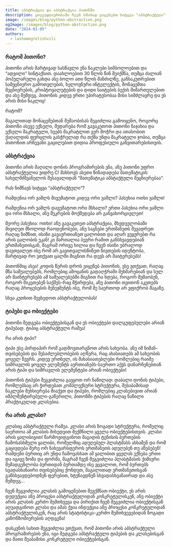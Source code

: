 ```yaml
---
title: აბსტრაქცია და აბსტრაქცია პითონში
description: ყოველდღიურობაში ჩვენ ხშირად ვიყენებთ სიტყვა "აბსტრაქტული"-ს, ინტუიციის დონეზე "გვესმის" ეს რას ნიშნავს, ამ ბლოგპოსტში ვეცდები აგიხსნათ ამ სიტყვის მნიშვნელობა და მისი კავშირი პითონთან
image: /images/blog/python-abstraction.png
ogImage: /images/blog/python-abstraction.png
date: "2024-01-05"
authors:
  - lashamegrelishvili
---
```



### რატომ პითონი? 

პითონი არის მარტივად სასწავლი ენა ნაკლები სიმბოლოებით და “ადვილი” სინტაქსით. 
დაახლოებით 30 წლის წინ შეიქმნა, თუმცა ძალიან პოპულარული გახდა ასე ბოლო ათი წლის მანძილზე, 
განსაკუთრებით სამეცნიერო გამოთვლების, ხელოვნური ინტელექტის, მონაცემთა მეცნიერების, 
კრიპტოვალუტების და დიდი საიტების ბექის მიმართულებით და ასე შემდეგ.
პითონის კიდევ ერთი უპირატესობაა მისი სიმძლავრე და ეს არის მისი ნაკლიც! 

რატომ? 

მაგალითად მონაცემებთან მუშაობისას შეგიძლია გამოიყენო, როგორც პითონი ასევე ექსელი, 
შედარება რომ გავაკეთოთ პითონი ნაჯახია და ექსელი მაკრატელი, ხეებს მაკრატლით ვერ მოჭრი და 
ათასობით ქაღალდის ფურცლის გასჭრელად რა თქმა უნდა მაკრატელი ჯობია, 
თუმცა პითონით არჩევანი გაცილებით დიდია პროფესიული განვითარებისთვის.

### აბსტრაქცია

პითონი არის მაღალი დონის პროგრამირების ენა, ანუ პითონი უფრო აბსტრაქტულია ვიდრე C!
მახსოვს ასეთი წინადადება მათემატიკის სახელმძშვანელოს შესავალიდან “მათემატიკა აბსტაქტული მეცნიერებაა“. 

რას ნიშნავს სიტყვა “აბსტრაქტული“?

რამდენია ორ ვაშლს მივუმატოთ კიდევ ორი ვაშლი?
პასუხია ოთხი ვაშლი!

რამდენია ორ ვაშლს დავუმატოთ ორი მსხალი?
ერთი პასუხია ორი ვაშლი და ორი მსხალი, ანუ შეკრების მოქმედება არ განვახორციელეთ!

მეორე პასუხია: ოთხი! ანუ გავაკეთეთ აბსტრაქცია, მხედველობაში მივიღეთ მხოლოდ რაოდენობები, 
ანუ საგნები ერთმანეთს შევადრეთ რაღაც ნიშნით, ისინი გავაერთიანეთ ცალობით და 
აღარ ვუყურებთ რა არის ცალობის უკან! კი მართალია ბევრი რამით განსხვავდებიან ერთმანეთისგან, 
მაგრამ ორივე ხილია და ჩვენ ისინი უბრალოდ დავთვალეთ ისე რომ არ გავითვალისწინეთ ნივთების იდენტობა, 
მარტივად რო ვთქვათ ცალში შიგნით რა დევს არ მაიტერესებს!

პითონშიც ასეა! კოდის წერის დროს ვიყენებ პითონის, ესე ვთქვათ, რაღაც მზა საშუალებებს, 
რომლებიც ამოცანის გადაღჭრაში მეხმარებიან და სულ არ მაინტერესებს ამ საშუალებებში შიგნით რა ხდება, 
როგორ მუშაობენ, როგორ მიკეთებენ საქმეს-რაც მჭირდება, ანუ პითონი თვითონ აკეთებს რაღაც პროცესების მენეჯმენტს ისე, 
რომ მე საერთოდ არ ვფიქრობ მაგაზე.

სხვა კუთხით შევხედოთ აბსტრაქტულობას!

### ტიპები და ობიექტები

პითონი შედგება ობიექტებისგან და ეს ობიექტები დალგუფებულები არიან ტიპებად. ტიპიც აბსტრაქტული რამეა! 

რა არის ტიპი?

ტიპი ესე პირდაპირ რომ გადმოვთარგნოთ არის სახეობა. ანუ იმ ნიშან-თვისებების და შესაძლებლობების აღწერა, 
რაც ახასიათებს ამ სახეობის ყოველ წევრს.
კიდევ ერთხელ, ის მახასიათებლები რომლებიც რაიმე სიმრავლის ყოველ ელემენტს აერთიანებს-საერთო აქვს დანარჩენებთან 
არის ტიპი და სიმრავლის ელემენტები არიან ობიექტები!

პითონის ტიპები შეგვიძლია გავყოთ ორ ნაწილად: დაბალი დონის ტიპები, რომლებსაც არ ჭირდებათ კომპლექსური სტრუქტურა,
შესაბამისად ნაკლები მეხსიერება მიაქვთ და ტიპები, რომლებიც კლასებივით არიან იმპლმენტირებული-გაწერილი, 
პითონში ტიპების რაღაც ნაწილი პრაქტიკულად კლასებია. 

### რა არის კლასი?

კლასიც აბსტრაქტული რამეა. კლასი არის ზოგადი სტრუქტურა, რომელიც საერთოა ამ კლასის მიხედვით შექმნილი ყველა ობიექტებისთვის. 
კლასი არის ყალიბივით! წარმოვიდგინოთ მაგიდის ტენისის ბურთების ჩამოსასხმელი ყალიბი, რომელშიც ადუღებულ პლასტმასს ასხამენ და 
რომ გაცივდება მერე ორ ნახევარსფეროს ერთმანეთს ადუღებენ თუ აწებებენ! რამდენი ბურთიც არ უნდა ჩამოვასხათ ამ ყალიბით 
ყველას ექნება ერთი და იგივე ზომა და ფორმა, მაგრამ ჩვენ შეგვიძლია პლასტმასის ქიმიური შემადგენლობა ბურთიდან ბურთამდე ისე ვცვალოთ,
რომ ბურთებს სვადასხანაირი თვისებებიც ქონდეთ, მაგალითად ერთმანეთისგან განსხვავდებოდნენ ფერებით, ხტუნავდნენ სხვადასხვანაირად და 
ასე შემდეგ…

ჩვენ შეგვიძლია კლასის გამოყენებით შევქმნათ ობიექტი, ეს არის დედუქცია ანუ პროცესი აბსტრაქტულიდან კონკრეტულისკენ, 
ანუ ობიექტი არის კლასის კერძო შემთხვევა და პირიქით ჩვენ შეგვიძლია ობიექტისგან აღვადგინოთ კლასი და 
ამას ქვია ინდუქცია ანუ პროცესი კონკრეტულიდან აბსტრაქტულისკენ, რაც არის  სტატისტიკა-კერძო შემთხვევებიდან 
ზოგადი კანონზომიერების აღდგენა!

დასკვნის სახით შეგვიძლია ვთქვათ, რომ პითონი არის აბსტრაქტული პროგრამირების ენა, იგი შედგება აბსტრაქტული ტიპების და 
კლასებისგან და მათი შეაბამისი კონკრეტული ობიექტებისგან.

